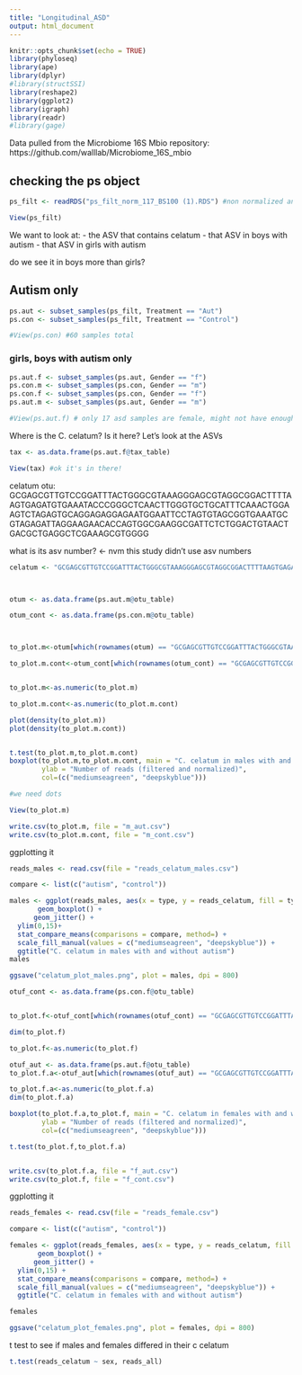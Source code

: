 ---
title: "Longitudinal_ASD"
output: html_document
---

```{r setup, include=FALSE}
knitr::opts_chunk$set(echo = TRUE)
library(phyloseq)  
library(ape)
library(dplyr)
#library(structSSI)
library(reshape2)
library(ggplot2)
library(igraph)
library(readr)
#library(gage)
```

Data pulled from the Microbiome 16S Mbio repository: https://github.com/walllab/Microbiome_16S_mbio

## checking the ps object

```{r}

ps_filt <- readRDS("ps_filt_norm_117_BS100 (1).RDS") #non normalized and non filtered

View(ps_filt)
```

We want to look at:
- the ASV that contains celatum
- that ASV in boys with autism
- that ASV in girls with autism

do we see it in boys more than girls?

## Autism only

```{r}
ps.aut <- subset_samples(ps_filt, Treatment == "Aut")
ps.con <- subset_samples(ps_filt, Treatment == "Control")

#View(ps.con) #60 samples total
```

### girls, boys with autism only

```{r}
ps.aut.f <- subset_samples(ps.aut, Gender == "f")
ps.con.m <- subset_samples(ps.con, Gender == "m")
ps.con.f <- subset_samples(ps.con, Gender == "f")
ps.aut.m <- subset_samples(ps.aut, Gender == "m")

#View(ps.aut.f) # only 17 asd samples are female, might not have enough power

```

Where is the C. celatum? Is it here? Let's look at the ASVs

```{r}
tax <- as.data.frame(ps.aut.f@tax_table)

View(tax) #ok it's in there!
```

celatum otu: GCGAGCGTTGTCCGGATTTACTGGGCGTAAAGGGAGCGTAGGCGGACTTTTAAGTGAGATGTGAAATACCCGGGCTCAACTTGGGTGCTGCATTTCAAACTGGAAGTCTAGAGTGCAGGAGAGGAGAATGGAATTCCTAGTGTAGCGGTGAAATGCGTAGAGATTAGGAAGAACACCAGTGGCGAAGGCGATTCTCTGGACTGTAACTGACGCTGAGGCTCGAAAGCGTGGGG

what is its asv number? <- nvm this study didn't use asv numbers


```{r}
celatum <- "GCGAGCGTTGTCCGGATTTACTGGGCGTAAAGGGAGCGTAGGCGGACTTTTAAGTGAGATGTGAAATACCCGGGCTCAACTTGGGTGCTGCATTTCAAACTGGAAGTCTAGAGTGCAGGAGAGGAGAATGGAATTCCTAGTGTAGCGGTGAAATGCGTAGAGATTAGGAAGAACACCAGTGGCGAAGGCGATTCTCTGGACTGTAACTGACGCTGAGGCTCGAAAGCGTGGGG"



otum <- as.data.frame(ps.aut.m@otu_table)

otum_cont <- as.data.frame(ps.con.m@otu_table)



to_plot.m<-otum[which(rownames(otum) == "GCGAGCGTTGTCCGGATTTACTGGGCGTAAAGGGAGCGTAGGCGGACTTTTAAGTGAGATGTGAAATACCCGGGCTCAACTTGGGTGCTGCATTTCAAACTGGAAGTCTAGAGTGCAGGAGAGGAGAATGGAATTCCTAGTGTAGCGGTGAAATGCGTAGAGATTAGGAAGAACACCAGTGGCGAAGGCGATTCTCTGGACTGTAACTGACGCTGAGGCTCGAAAGCGTGGGG", arr.ind = TRUE),]

to_plot.m.cont<-otum_cont[which(rownames(otum_cont) == "GCGAGCGTTGTCCGGATTTACTGGGCGTAAAGGGAGCGTAGGCGGACTTTTAAGTGAGATGTGAAATACCCGGGCTCAACTTGGGTGCTGCATTTCAAACTGGAAGTCTAGAGTGCAGGAGAGGAGAATGGAATTCCTAGTGTAGCGGTGAAATGCGTAGAGATTAGGAAGAACACCAGTGGCGAAGGCGATTCTCTGGACTGTAACTGACGCTGAGGCTCGAAAGCGTGGGG", arr.ind = TRUE),]


to_plot.m<-as.numeric(to_plot.m)

to_plot.m.cont<-as.numeric(to_plot.m.cont)

plot(density(to_plot.m))
plot(density(to_plot.m.cont))


t.test(to_plot.m,to_plot.m.cont)
boxplot(to_plot.m,to_plot.m.cont, main = "C. celatum in males with and without autism",
        ylab = "Number of reads (filtered and normalized)",
        col=(c("mediumseagreen", "deepskyblue")))

#we need dots

View(to_plot.m)

write.csv(to_plot.m, file = "m_aut.csv")
write.csv(to_plot.m.cont, file = "m_cont.csv")


```

ggplotting it

```{r}
reads_males <- read.csv(file = "reads_celatum_males.csv")

compare <- list(c("autism", "control"))

males <- ggplot(reads_males, aes(x = type, y = reads_celatum, fill = type))+
       geom_boxplot() +
      geom_jitter() +
  ylim(0,15)+
  stat_compare_means(comparisons = compare, method=) +
  scale_fill_manual(values = c("mediumseagreen", "deepskyblue")) +
  ggtitle("C. celatum in males with and without autism")
males

ggsave("celatum_plot_males.png", plot = males, dpi = 800)

```



```{r}
otuf_cont <- as.data.frame(ps.con.f@otu_table)


to_plot.f<-otuf_cont[which(rownames(otuf_cont) == "GCGAGCGTTGTCCGGATTTACTGGGCGTAAAGGGAGCGTAGGCGGACTTTTAAGTGAGATGTGAAATACCCGGGCTCAACTTGGGTGCTGCATTTCAAACTGGAAGTCTAGAGTGCAGGAGAGGAGAATGGAATTCCTAGTGTAGCGGTGAAATGCGTAGAGATTAGGAAGAACACCAGTGGCGAAGGCGATTCTCTGGACTGTAACTGACGCTGAGGCTCGAAAGCGTGGGG", arr.ind = TRUE),]

dim(to_plot.f)

to_plot.f<-as.numeric(to_plot.f)

otuf_aut <- as.data.frame(ps.aut.f@otu_table)
to_plot.f.a<-otuf_aut[which(rownames(otuf_aut) == "GCGAGCGTTGTCCGGATTTACTGGGCGTAAAGGGAGCGTAGGCGGACTTTTAAGTGAGATGTGAAATACCCGGGCTCAACTTGGGTGCTGCATTTCAAACTGGAAGTCTAGAGTGCAGGAGAGGAGAATGGAATTCCTAGTGTAGCGGTGAAATGCGTAGAGATTAGGAAGAACACCAGTGGCGAAGGCGATTCTCTGGACTGTAACTGACGCTGAGGCTCGAAAGCGTGGGG", arr.ind = TRUE),]

to_plot.f.a<-as.numeric(to_plot.f.a)
dim(to_plot.f.a)

boxplot(to_plot.f.a,to_plot.f, main = "C. celatum in females with and without autism",
        ylab = "Number of reads (filtered and normalized)",
        col=(c("mediumseagreen", "deepskyblue")))

t.test(to_plot.f,to_plot.f.a)


write.csv(to_plot.f.a, file = "f_aut.csv")
write.csv(to_plot.f, file = "f_cont.csv")


```

ggplotting it

```{r}
reads_females <- read.csv(file = "reads_female.csv")

compare <- list(c("autism", "control"))

females <- ggplot(reads_females, aes(x = type, y = reads_celatum, fill = type))+
       geom_boxplot() +
      geom_jitter() +
  ylim(0,15) +
  stat_compare_means(comparisons = compare, method=) +
  scale_fill_manual(values = c("mediumseagreen", "deepskyblue")) +
  ggtitle("C. celatum in females with and without autism")

females

ggsave("celatum_plot_females.png", plot = females, dpi = 800)

```

t test to see if males and females differed in their c celatum

```{r}
t.test(reads_celatum ~ sex, reads_all)
```
